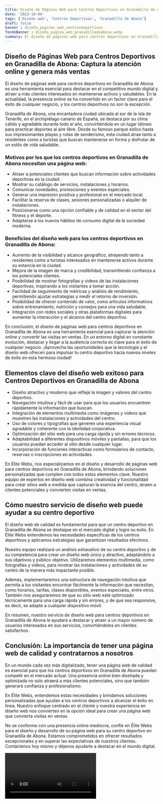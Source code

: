 ```yaml
---
title: Diseño de Páginas Web para Centros Deportivos en Granadilla de Abona
date: '2023-10-04'
tags: ['Diseño web', 'Centros Deportivos', 'Granadilla de Abona']
draft: false
banner : diseño_paginas_web_centrosdeportivos
fondoBanner : diseño_pagina_web_granadilladeabona.webp
summary: El diseño de páginas web para centros deportivos en Granadilla de Abona es una herramienta esencial para destacar en el competitivo mundo digital y atraer a más clientes interesados en mantenerse activos y saludables. En la actualidad, la presencia online se ha convertido en un factor clave para el éxito de cualquier negocio, y los centros deportivos no son la excepción.
---
```


## Diseño de Páginas Web para Centros Deportivos en Granadilla de Abona: Captura la atención online y genera más ventas

El diseño de páginas web para centros deportivos en Granadilla de Abona es una herramienta esencial para destacar en el competitivo mundo digital y atraer a más clientes interesados en mantenerse activos y saludables. En la actualidad, la presencia online se ha convertido en un factor clave para el éxito de cualquier negocio, y los centros deportivos no son la excepción.

Granadilla de Abona, una encantadora ciudad ubicada al sur de la isla de Tenerife, en el archipiélago canario de España, se destaca por su clima cálido y agradable durante todo el año, convirtiéndola en un lugar idóneo para practicar deportes al aire libre. Desde su famoso parque eólico hasta sus impresionantes playas y rutas de senderismo, esta ciudad atrae tanto a residentes como a turistas que buscan mantenerse en forma y disfrutar de un estilo de vida saludable. 

### Motivos por los que los centros deportivos en Granadilla de Abona necesitan una página web:

- Atraer a potenciales clientes que buscan información sobre actividades deportivas en la ciudad.
- Mostrar su catálogo de servicios, instalaciones y horarios.
- Comunicar novedades, promociones y eventos especiales.
- Generar una impresión positiva y profesional en el mercado local.
- Facilitar la reserva de clases, sesiones personalizadas o alquiler de instalaciones.
- Posicionarse como una opción confiable y de calidad en el sector del fitness y el deporte.
- Adaptarse a los nuevos hábitos de consumo digital de la sociedad moderna.

### Beneficios del diseño web para los centros deportivos en Granadilla de Abona:

- Aumento de la visibilidad y alcance geográfico, atrayendo tanto a residentes como a turistas interesados en mantenerse activos durante su estancia en la ciudad.
- Mejora de la imagen de marca y credibilidad, transmitiendo confianza a los potenciales clientes.
- Posibilidad de mostrar fotografías y videos de las instalaciones deportivas, inspirando a los visitantes a tomar acción.
- Facilidad de seguimiento de métricas y análisis de rendimiento, permitiendo ajustar estrategias y medir el retorno de inversión.
- Posibilidad de ofrecer contenido de valor, como artículos informativos sobre entrenamiento, nutrición y consejos para una vida saludable.
- Integración con redes sociales y otras plataformas digitales para aumentar la interacción y el alcance del centro deportivo.

En conclusión, el diseño de páginas web para centros deportivos en Granadilla de Abona es una herramienta esencial para capturar la atención online y convertir las visitas en ventas. En un entorno digital en constante evolución, destacar y llegar a la audiencia correcta es clave para el éxito de cualquier negocio. ¡Aprovecha las oportunidades que la tecnología y el diseño web ofrecen para impulsar tu centro deportivo hacia nuevos niveles de éxito en esta hermosa ciudad!

<GifSeo />

<Cta />

## Elementos clave del diseño web exitoso para Centros Deportivos en Granadilla de Abona

- Diseño atractivo y moderno que refleje la imagen y valores del centro deportivo.
- Navegación intuitiva y fácil de usar para que los usuarios encuentren rápidamente la información que buscan.
- Integración de elementos multimedia como imágenes y videos que muestren las instalaciones y actividades del centro.
- Uso de colores y tipografías que generen una experiencia visual agradable y coherente con la identidad corporativa.
- Optimización del sitio web para una carga rápida y sin errores técnicos.
- Adaptabilidad a diferentes dispositivos móviles y pantallas, para que los usuarios puedan acceder al sitio desde cualquier lugar.
- Incorporación de funciones interactivas como formularios de contacto, reservas o inscripciones en actividades.

En Élite Webs, nos especializamos en el diseño y desarrollo de páginas web para centros deportivos en Granadilla de Abona, brindando soluciones personalizadas que cumplen con todos estos elementos clave. Nuestro equipo de expertos en diseño web combina creatividad y funcionalidad para crear sitios web a medida que capturan la esencia del centro, atraen a clientes potenciales y convierten visitas en ventas.

## Cómo nuestro servicio de diseño web puede ayudar a su centro deportivo

El diseño web de calidad es fundamental para que un centro deportivo en Granadilla de Abona se destaque en el mercado digital y logre su éxito. En Élite Webs entendemos las necesidades específicas de los centros deportivos y aplicamos estrategias que garantizan resultados efectivos.

Nuestro equipo realizará un análisis exhaustivo de su centro deportivo y de su competencia para crear un diseño web único y atractivo, adaptándolo a sus objetivos y público objetivo. Utilizaremos elementos multimedia, como fotografías y vídeos, para mostrar las instalaciones y actividades de su centro de la manera más impactante posible.

Además, implementaremos una estructura de navegación intuitiva que permita a los visitantes encontrar fácilmente la información que necesitan, como horarios, tarifas, clases disponibles, eventos especiales, entre otros. También nos aseguraremos de que su sitio web esté optimizado técnicamente para una carga rápida y sin errores, y de que sea responsive, es decir, se adapte a cualquier dispositivo móvil.

En resumen, nuestro servicio de diseño web para centros deportivos en Granadilla de Abona le ayudará a destacar y atraer a un mayor número de usuarios interesados en sus servicios, convirtiéndolos en clientes satisfechos.

## Conclusión: La importancia de tener una página web de calidad y contratarnos a nosotros

En un mundo cada vez más digitalizado, tener una página web de calidad es esencial para que los centros deportivos en Granadilla de Abona puedan competir en el mercado actual. Una presencia online bien diseñada y optimizada no solo atraerá a más clientes potenciales, sino que también generará confianza y profesionalismo.

En Élite Webs, entendemos estas necesidades y brindamos soluciones personalizadas que ayudan a los centros deportivos a alcanzar el éxito en línea. Nuestro enfoque centrado en el cliente y nuestra experiencia en diseño web nos convierten en la opción ideal para crear una página web que convierta visitas en ventas.

No se conforme con una presencia online mediocre, confíe en Élite Webs para el diseño y desarrollo de su página web para su centro deportivo en Granadilla de Abona. Estamos comprometidos en ofrecer resultados excepcionales y en superar las expectativas de nuestros clientes. Contáctenos hoy mismo y déjenos ayudarle a destacar en el mundo digital.

<Video />

<CtaBot job='Centros Deportivos' city='Granadilla de Abona'/>

<Gmaps query='Granadilla de Abona+españa+maps' />